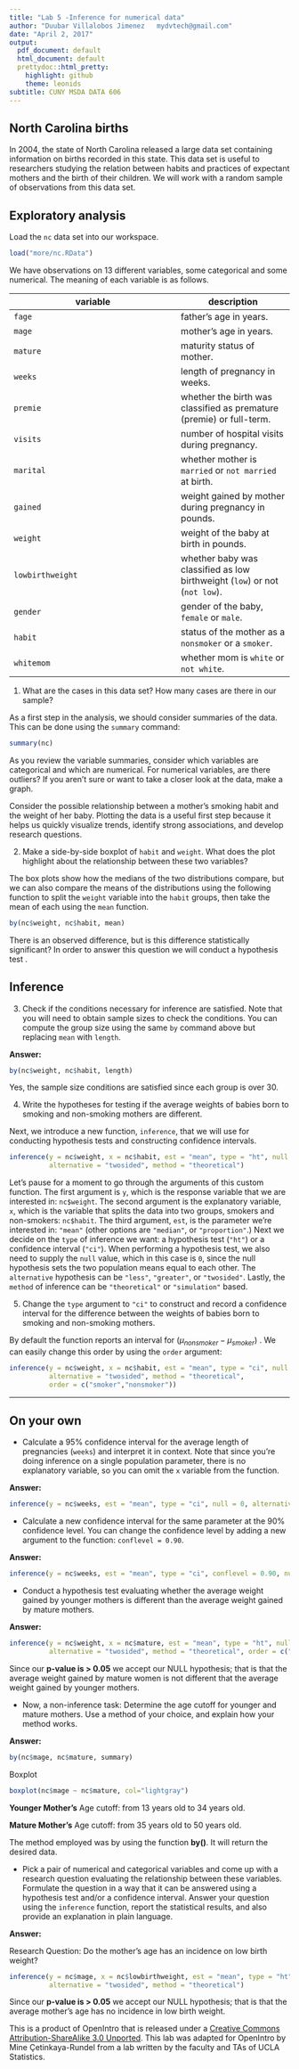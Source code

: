 ---
title: "Lab 5 -Inference for numerical data"
author: "Duubar Villalobos Jimenez   mydvtech@gmail.com"
date: "April 2, 2017"
output:
  pdf_document: default
  html_document: default
  prettydoc::html_pretty:
    highlight: github
    theme: leonids
subtitle: CUNY MSDA DATA 606
---


## North Carolina births

In 2004, the state of North Carolina released a large data set containing 
information on births recorded in this state. This data set is useful to 
researchers studying the relation between habits and practices of expectant 
mothers and the birth of their children. We will work with a random sample of 
observations from this data set.

## Exploratory analysis

Load the `nc` data set into our workspace.

```{r load-data, eval=TRUE}
load("more/nc.RData")
```

We have observations on 13 different variables, some categorical and some 
numerical. The meaning of each variable is as follows.

variable         | description
---------------- | -----------
`fage`           | father's age in years.
`mage`           | mother's age in years.
`mature`         | maturity status of mother.
`weeks`          | length of pregnancy in weeks.
`premie`         | whether the birth was classified as premature (premie) or full-term.
`visits`         | number of hospital visits during pregnancy.
`marital`        | whether mother is `married` or `not married` at birth.
`gained`         | weight gained by mother during pregnancy in pounds.
`weight`         | weight of the baby at birth in pounds.
`lowbirthweight` | whether baby was classified as low birthweight (`low`) or not (`not low`).
`gender`         | gender of the baby, `female` or `male`.
`habit`          | status of the mother as a `nonsmoker` or a `smoker`.
`whitemom`       | whether mom is `white` or `not white`.

1.  What are the cases in this data set? How many cases are there in our sample?

As a first step in the analysis, we should consider summaries of the data. This
can be done using the `summary` command:

```{r summary, eval=TRUE}
summary(nc)
```

As you review the variable summaries, consider which variables are categorical 
and which are numerical. For numerical variables, are there outliers? If you 
aren't sure or want to take a closer look at the data, make a graph.

Consider the possible relationship between a mother's smoking habit and the 
weight of her baby. Plotting the data is a useful first step because it helps 
us quickly visualize trends, identify strong associations, and develop research
questions.

2.  Make a side-by-side boxplot of `habit` and `weight`. What does the plot 
highlight about the relationship between these two variables?

The box plots show how the medians of the two distributions compare, but we can
also compare the means of the distributions using the following function to 
split the `weight` variable into the `habit` groups, then take the mean of each
using the `mean` function.

```{r by-means, eval=TRUE}
by(nc$weight, nc$habit, mean)
```

There is an observed difference, but is this difference statistically 
significant? In order to answer this question we will conduct a hypothesis test
.

## Inference

3.  Check if the conditions necessary for inference are satisfied. Note that 
you will need to obtain sample sizes to check the conditions. You can compute 
the group size using the same `by` command above but replacing `mean` with 
`length`.

**Answer:**

```{r by-lengths, eval=TRUE}
by(nc$weight, nc$habit, length)
```

Yes, the sample size conditions are satisfied since each group is over $30$.

4.  Write the hypotheses for testing if the average weights of babies born to 
smoking and non-smoking mothers are different.

Next, we introduce a new function, `inference`, that we will use for conducting
hypothesis tests and constructing confidence intervals. 

```{r inf-weight-habit-ht, eval=TRUE, tidy=FALSE}
inference(y = nc$weight, x = nc$habit, est = "mean", type = "ht", null = 0, 
          alternative = "twosided", method = "theoretical")
```

Let's pause for a moment to go through the arguments of this custom function. 
The first argument is `y`, which is the response variable that we are 
interested in: `nc$weight`. The second argument is the explanatory variable, 
`x`, which is the variable that splits the data into two groups, smokers and 
non-smokers: `nc$habit`. The third argument, `est`, is the parameter we're 
interested in: `"mean"` (other options are `"median"`, or `"proportion"`.) Next
we decide on the `type` of inference we want: a hypothesis test (`"ht"`) or a 
confidence interval (`"ci"`). When performing a hypothesis test, we also need 
to supply the `null` value, which in this case is `0`, since the null 
hypothesis sets the two population means equal to each other. The `alternative`
hypothesis can be `"less"`, `"greater"`, or `"twosided"`. Lastly, the `method` 
of inference can be `"theoretical"` or `"simulation"` based.

5.  Change the `type` argument to `"ci"` to construct and record a confidence 
interval for the difference between the weights of babies born to smoking and 
non-smoking mothers.

By default the function reports an interval for ($\mu_{nonsmoker} - \mu_{smoker}$)
. We can easily change this order by using the `order` argument:

```{r inf-weight-habit-ci, eval=TRUE, tidy=FALSE}
inference(y = nc$weight, x = nc$habit, est = "mean", type = "ci", null = 0, 
          alternative = "twosided", method = "theoretical", 
          order = c("smoker","nonsmoker"))
```

* * *

## On your own

-   Calculate a 95% confidence interval for the average length of pregnancies 
(`weeks`) and interpret it in context. Note that since you're doing inference 
on a single population parameter, there is no explanatory variable, so you can 
omit the `x` variable from the function.

**Answer:**

```{r inf-weight-habit-ci1, eval=TRUE, tidy=FALSE}
inference(y = nc$weeks, est = "mean", type = "ci", null = 0, alternative = "twosided", method = "theoretical")
```

-   Calculate a new confidence interval for the same parameter at the 90% 
confidence level. You can change the confidence level by adding a new argument 
to the function: `conflevel = 0.90`.

**Answer:**

```{r inf-weight-habit-ci2, eval=TRUE, tidy=FALSE}
inference(y = nc$weeks, est = "mean", type = "ci", conflevel = 0.90, null = 0, alternative = "twosided", method = "theoretical")
```

-   Conduct a hypothesis test evaluating whether the average weight gained by 
younger mothers is different than the average weight gained by mature mothers.

**Answer:**

```{r inf-weight-mature-ht, eval=TRUE, tidy=FALSE}
inference(y = nc$weight, x = nc$mature, est = "mean", type = "ht", null = 0, 
          alternative = "twosided", method = "theoretical", order = c("younger mom","mature mom"))
```

Since our **p-value is > 0.05** we accept our NULL hypothesis; that is that the average weight gained by mature women is not different that the average weight gained by younger mothers.

-   Now, a non-inference task: Determine the age cutoff for younger and mature 
mothers. Use a method of your choice, and explain how your method works.

**Answer:**

```{r by-lengths2, eval=TRUE}
by(nc$mage, nc$mature, summary)
```

Boxplot

```{r by-lengths3, eval=TRUE}
boxplot(nc$mage ~ nc$mature, col="lightgray")
```

**Younger Mother's** Age cutoff: from 13 years old to 34 years old.

**Mature Mother's** Age cutoff: from 35 years old to 50 years old.

The method employed was by using the function **by()**. It will return the desired data.


-   Pick a pair of numerical and categorical variables and come up with a 
research question evaluating the relationship between these variables. 
Formulate the question in a way that it can be answered using a hypothesis test
and/or a confidence interval. Answer your question using the `inference` 
function, report the statistical results, and also provide an explanation in 
plain language.

**Answer:**

Research Question: Do the mother's age has an incidence on low birth weight?

```{r inf-researchQuestion-ht, eval=TRUE, tidy=FALSE}
inference(y = nc$mage, x = nc$lowbirthweight, est = "mean", type = "ht", null = 0, 
          alternative = "twosided", method = "theoretical")
```

Since our **p-value is > 0.05** we accept our NULL hypothesis; that is that the average mother's age has no incidence in low birth weight.

<div id="license">
This is a product of OpenIntro that is released under a [Creative Commons 
Attribution-ShareAlike 3.0 Unported](http://creativecommons.org/licenses/by-sa/3.0).
This lab was adapted for OpenIntro by Mine &Ccedil;etinkaya-Rundel from a lab 
written by the faculty and TAs of UCLA Statistics.
</div>
